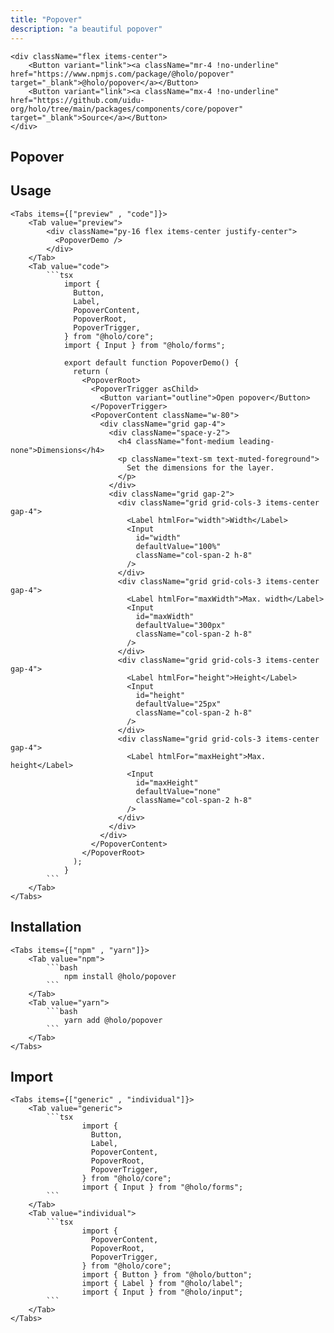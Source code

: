 ```yaml
---
title: "Popover"
description: "a beautiful popover"
---
```



    <div className="flex items-center">
        <Button variant="link"><a className="mr-4 !no-underline" href="https://www.npmjs.com/package/@holo/popover" target="_blank">@holo/popover</a></Button>
        <Button variant="link"><a className="mx-4 !no-underline"  href="https://github.com/uidu-org/holo/tree/main/packages/components/core/popover" target="_blank">Source</a></Button>
    </div>

## Popover

<PopoverDemo />

## Usage

    <Tabs items={["preview" , "code"]}>
        <Tab value="preview">
            <div className="py-16 flex items-center justify-center">
              <PopoverDemo />
            </div>
        </Tab>
        <Tab value="code">
            ```tsx
                import {
                  Button,
                  Label,
                  PopoverContent,
                  PopoverRoot,
                  PopoverTrigger,
                } from "@holo/core";
                import { Input } from "@holo/forms";

                export default function PopoverDemo() {
                  return (
                    <PopoverRoot>
                      <PopoverTrigger asChild>
                        <Button variant="outline">Open popover</Button>
                      </PopoverTrigger>
                      <PopoverContent className="w-80">
                        <div className="grid gap-4">
                          <div className="space-y-2">
                            <h4 className="font-medium leading-none">Dimensions</h4>
                            <p className="text-sm text-muted-foreground">
                              Set the dimensions for the layer.
                            </p>
                          </div>
                          <div className="grid gap-2">
                            <div className="grid grid-cols-3 items-center gap-4">
                              <Label htmlFor="width">Width</Label>
                              <Input
                                id="width"
                                defaultValue="100%"
                                className="col-span-2 h-8"
                              />
                            </div>
                            <div className="grid grid-cols-3 items-center gap-4">
                              <Label htmlFor="maxWidth">Max. width</Label>
                              <Input
                                id="maxWidth"
                                defaultValue="300px"
                                className="col-span-2 h-8"
                              />
                            </div>
                            <div className="grid grid-cols-3 items-center gap-4">
                              <Label htmlFor="height">Height</Label>
                              <Input
                                id="height"
                                defaultValue="25px"
                                className="col-span-2 h-8"
                              />
                            </div>
                            <div className="grid grid-cols-3 items-center gap-4">
                              <Label htmlFor="maxHeight">Max. height</Label>
                              <Input
                                id="maxHeight"
                                defaultValue="none"
                                className="col-span-2 h-8"
                              />
                            </div>
                          </div>
                        </div>
                      </PopoverContent>
                    </PopoverRoot>
                  );
                }
            ```
        </Tab>
    </Tabs>

## Installation

    <Tabs items={["npm" , "yarn"]}>
        <Tab value="npm">
            ```bash
                npm install @holo/popover
            ```
        </Tab>
        <Tab value="yarn">
            ```bash
                yarn add @holo/popover
            ```
        </Tab>
    </Tabs>

## Import

    <Tabs items={["generic" , "individual"]}>
        <Tab value="generic">
            ```tsx
                    import {
                      Button,
                      Label,
                      PopoverContent,
                      PopoverRoot,
                      PopoverTrigger,
                    } from "@holo/core";
                    import { Input } from "@holo/forms";
            ```
        </Tab>
        <Tab value="individual">
            ```tsx
                    import {
                      PopoverContent,
                      PopoverRoot,
                      PopoverTrigger,
                    } from "@holo/core";
                    import { Button } from "@holo/button";
                    import { Label } from "@holo/label";
                    import { Input } from "@holo/input";
            ```
        </Tab>
    </Tabs>
